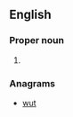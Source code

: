 ==English==

===Proper noun===
{{en-proper noun}}

# {{context|US|labor union}} {{initialism of|[[w:Transport Workers Union|Transport Workers Union]]|lang=en}}

===Anagrams===
* [[wut#English|wut]]